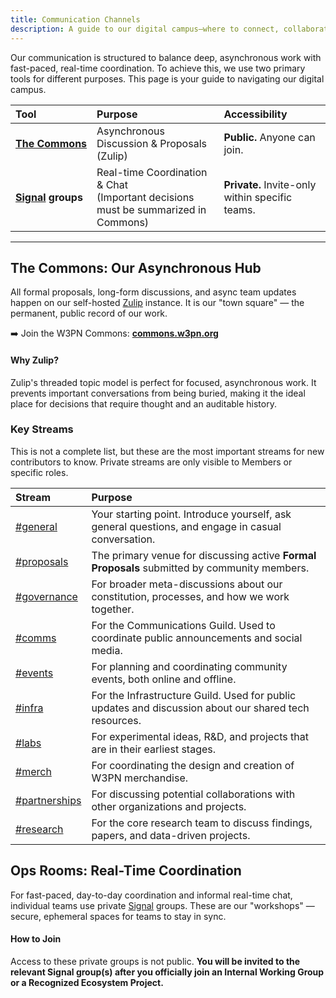 ```yaml
---
title: Communication Channels
description: A guide to our digital campus—where to connect, collaborate, and contribute effectively.
---
```


Our communication is structured to balance deep, asynchronous work with fast-paced, real-time coordination. To achieve this, we use two primary tools for different purposes. This page is your guide to navigating our digital campus.

| Tool | Purpose | Accessibility |
| :--- | :--- | :--- |
| **[The&nbsp;Commons](https://commons.w3pn.org)**<br/> | Asynchronous Discussion & Proposals (Zulip) | **Public.** Anyone can join. |
| **[Signal](https://signal.org/) groups**| Real-time Coordination & Chat<br />(Important decisions must be summarized in Commons) | **Private.** Invite-only within specific teams.|

---

## The Commons: Our Asynchronous Hub

All formal proposals, long-form discussions, and async team updates happen on our self-hosted [Zulip](https://zulip.com/) instance. It is our "town square" — the permanent, public record of our work.

➡️  Join the W3PN Commons: **[commons.w3pn.org](https://commons.w3pn.org/)**

#### Why Zulip?
Zulip's threaded topic model is perfect for focused, asynchronous work. It prevents important conversations from being buried, making it the ideal place for decisions that require thought and an auditable history.

### Key Streams
This is not a complete list, but these are the most important streams for new contributors to know. Private streams are only visible to Members or specific roles.

| Stream | Purpose |
| :--- | :--- |
| [#general](https://commons.w3pn.org/#narrow/stream/general) | Your starting point. Introduce yourself, ask general questions, and engage in casual conversation. |
| [#proposals](https://commons.w3pn.org/#narrow/stream/proposals) | The primary venue for discussing active **Formal Proposals** submitted by community members. |
| [#governance](https://commons.w3pn.org/#narrow/stream/governance) | For broader meta-discussions about our constitution, processes, and how we work together. |
| [#comms](https://commons.w3pn.org/#narrow/stream/comms) | For the Communications Guild. Used to coordinate public announcements and social media. |
| [#events](https://commons.w3pn.org/#narrow/stream/events) | For planning and coordinating community events, both online and offline. |
| [#infra](https://commons.w3pn.org/#narrow/stream/infra) | For the Infrastructure Guild. Used for public updates and discussion about our shared tech resources. |
| [#labs](https://commons.w3pn.org/#narrow/stream/labs) | For experimental ideas, R&D, and projects that are in their earliest stages. |
| [#merch](https://commons.w3pn.org/#narrow/stream/merch) | For coordinating the design and creation of W3PN merchandise. |
| [#partnerships](https://commons.w3pn.org/#narrow/stream/partnerships)| For discussing potential collaborations with other organizations and projects. |
| [#research](https://commons.w3pn.org/#narrow/stream/research) | For the core research team to discuss findings, papers, and data-driven projects. |

## Ops Rooms: Real-Time Coordination

For fast-paced, day-to-day coordination and informal real-time chat, individual teams use private [Signal](https://signal.org/) groups. These are our "workshops" — secure, ephemeral spaces for teams to stay in sync.

#### How to Join
Access to these private groups is not public. **You will be invited to the relevant Signal group(s) after you officially join an Internal Working Group or a Recognized Ecosystem Project.**